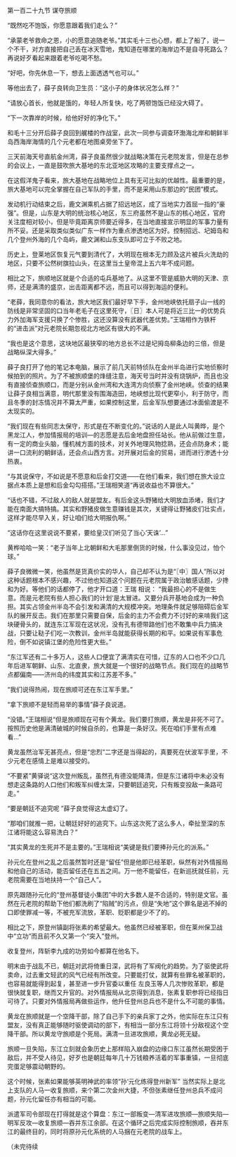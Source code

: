 

第一百二十九节 谋夺旅顺

“既然吃不饱饭，你愿意跟着我们走么？”

“承蒙老爷救命之恩，小的愿意追随老爷。”其实毛十三也心想，都上了船了，说一个不干，对方直接把自己丢在冰天雪地，鬼知道在哪里的海岸边不是自寻死路么？再说好歹看起来跟着老爷吃喝不愁。

“好吧，你先休息一下，想去上面透透气也可以。”

等他出去了，薛子良转向卫生员：“这小子的身体状况怎么样？”

“请放心首长，他就是饿的，年轻人所复快，吃了两顿饱饭已经没大碍了。

“下一次靠岸的时候，给他好好的净化下。”

和毛十三分开后薛子良回到艉楼的作战室，此次一同参与调查环渤海北岸和朝鲜半岛西海岸海情的几个元老都在地图桌旁坐下了。

三天前海天号直航金州湾，薛子良虽然很少就战略决策在元老院发言，但是在总参的会议上，一直是鼓吹旅大基地的东北亚地区攻略的主要支撑点之一。

在这假洋鬼子看来，旅大基地在战略地位上具有无可比拟的优越性。最重要的是，旅大基地可以完全掌握在自己军队的手里，而不是采用山东那边的“民团”模式。

发动机行动结束之后，鹿文渊乘机占据了招远地区，成了当地实力首屈一指的“豪强”。但是，山东是大明的统治核心地区，东三府虽然不是山东的核心地区，官府关注度相对较小，但是毕竟距离京师要近得多，在当地直接宣示明显的军事力量有所不妥。还是采取类似类似广东一样作为重点渗透地区为好。控制招远、圮姆岛和几个登州外海的几个岛屿，鹿文渊和山东支队即可立于不败之地。

历史上，登莱地区恢复元气要到清代了，大明现在根本无力顾及这片被兵火洗劫的地区，只要不公然树旗拉山头，在这里当土皇帝混上五六年不成问题。

相比之下，旅顺地区就是个合适的屯兵基地了。从这里不管是威胁大明的天津、京师，还是满清的盛京，出击距离都不远，而且可以得到海运的便利。

“老薛，我同意你的看法，旅大地区我们最好早下手，金州地峡依托扇子山一线的防线是非常坚固的口当年老毛子在这里死守，〖日〗本人可是将近三比一的优势兵力外加海军支援只换了个惨胜，这还没算没有武器代差优势。”王瑞相作为铁杆的“进击派”对元老院长期忽视北方地区有很大的不满。

“我也是这个意思，这块地区最狭窄的地方总长不过是圮拇岛柳条边的三倍，但是战略纵深大得多。”

薛子良打开了他的笔记本电脑，展示了前几天前特侦队在金州半岛进行实地侦察时候拍到的照片。为了不被旅顺堡的烽缝注意，海天号当时并没有烧锅炉，而且也没有直接侦查旅顺口，而是分别从金州湾和大连湾方向侦察了金州地峡。侦查的结果让薛子良相当满意，明代那里没有围海造田，地峡想比现代更窄小，利于防守，而且冬季的封冻情况并不算太严重，如果控制这里，后金军队想要通过冰面偷渡是不太现实的。

“我们现在有些同志太保守，形式是在不断变化的。”说话的人是此人叫黄晔，是个黑龙江人，参加情报局的培训—的志愿是去后金地盘担任站长。他从前做过生意，有一定的商业头脑，懂机械方面的技术，对关外地理风物捻熟，还会点防身术；能讲一口流利的朝鲜话，还会点山西方言。对开展对后金的贸易，进而进行渗透十分热衷。

“与其说保守，不如说是不愿意和后金打交道——在他们看来，我们想在旅大设立据点本质上是想和后金勾勾搭搭。”王瑞相笑道“再说收益也不算很大。”

“话也不错，不过敌人的敌人就是盟友。有后金这头野猪给大明放血添堵，我们才能在南面大搞特搞。其实和野猪皮做生意赚钱是其次，关键得让野猪皮们壮实点，这样才能尽早入关，好让咱们给大明报仇啊。”

“这话你在这里说说不要紧，要给皇汉们听见了当心‘天诛’…”

黄桦哈哈一笑：“老子当年上北朝鲜和大毛那里倒货的时候，什么事没见过，怕个球。”

薛子良微微一笑，他虽然是货真价实的华人，自己却不认为是“〖中〗国人”所以对这种话题根本不感兴趣，不过他也知道这个问题在元老院属于政治敏感话题，少搀和为好。等他们的话都停了，他才开口道：王瑞 相说： “我最担心的不是做生意。而是元老院有些人担心我们的计划‘是太冒进。又要分兵开基地会成为一种负担。其实占领金州半岛不会引发和满清的大规模冲突。地理条件就足够阻碍后金军队的展开反击。我们在那里只需要自保，后金的主力不会费力不讨好的来啃我们这块硬骨头的，就连东江军现在这状况，没有孔有德带路他们也不敢集中兵力搞决战，只要让鞑子们吃一次教训，金州半岛就能获得长期的和平。如果说有军事危险，倒不如说镇江堡的危险性更大些。”

“东江军还有二十多万人，这些人口便宜了满清实在可惜，辽东的人口也不少口几年后进军朝鲜、山东、北直隶，旅大就是一个很好的战略节点。我们现在的战略节点都偏南——济州岛的纬度其实和江苏差不多。”

“我们说得热闹，现在旅顺可还在东江军手里。”

“拿下旅顺不是轻而易举的事情”薛子良说道。

“没错。”王瑞相说“但是旅顺现在可有个黄龙。我们要打旅顺，黄龙是非死不可了。按照历史他是满清破城的时候自杀的，也算是一条好汉。死在咱们手里有点难看…”

黄龙虽然治军无甚亮点，但是“忠烈”二字还是当得起的，真要死在伏波军手里，不少元老在感情上是难以接受的。

“不要紧”黄驿说“这次登州叛乱，虽然孔有德没能降清，但是东江诸将中未必没有想走这条路的人口他们和叛军纠缠太深，只要朝廷追究，只有叛变投敌一条路可走。”

“要是朝廷不追究呢 ”薛子良觉得这太虚幻了。

“那咱们就推一把，让朝廷好好的追究下。山东这次死了这么多人，牵扯至深的东江诸将能这么容易洗白？”

“其实黄龙的生死并不是主要的。”王瑞相说“美键是我们要捧孙元化的派系。”

孙元化在登州之乱之后虽然暂时还是“留任”但是他即已经革职，纵然有对外情报局和他自己的活动，能否留任还在五五之间。万一他不能留任，在新巡抚就任前，元老院需要在当地扶持一个“自己人”。

原先跟随孙元化的“登州基督徒小集团”中的大多数人是不合适的，特别是文官。虽然在元老院的帮助下他们都洗刷了“陷贼”的污点，但是“失地”这个罪名是逃不掉的口即使罪减一等，不被充军流放，革职、贬职都是少不了的。

相比之下，原登州镇副将张素的希望最大。他虽然已经被革职，但在莱州保卫战中“立功”而且前不久又第一个“突入”登州。

收复登州，阵斩李九成的功劳如今都算在他名下。

明末由于战乱不已，朝廷对武将倚重日深，武将有了军阀化的趋势。为了驱使武将卖命，过去重文轻武的风气已经有所改变。只要能打仗，就算有些罪名被革职的，也容易就能得到起复，甚至进一步升官委以重任 左良玉等人几次惨败革职，都是很快就复职，继而又升官的。对外情报局从北京得到消息，张素复职参将已经指日可待了。只要对外情报局再做些运作，他升任登州总兵也不是什么不可能的事情。

黄龙在旅顺就是一个空降干部，除了自己手下的亲兵家丁之外，他实际在东江只有盟友，没有真正能够随时驱使调动的部下，有相当一部分东江将领十分敌视这个空降干部。所以黄龙守旅顺是个死局。满清一旦进攻旅顺，黄龙必死无疑。

旅顺一旦失陷，东江立刻就会象历史上那样陷入崩盘的边缘口东江虽然长期受困于敌后，并不受人待见，好歹也是朝廷每年几十万钱粮养活着的军事重镇，一旦彻底完蛋足够震动朝野的。

这个时候，张素如果能够英明神武的率领“孙‘元化练得登州新军” 当然实际上是北上支队的人马一收复旅顺，来个第二次金州大捷，不但张素继任登州总兵不成问题，孙元化留任亦有相当的可能。

派遣军司令部现在打得就是这个算盘：东江一部叛变—清军进攻旅顺—旅顺失陷—明军反攻—收复旅顺—吞并东江余部。在这个循环之后完成实际控制旅顺，吞并东江的最终目的，同时将原孙元化系统的人马捆在元老院的战车上。

（未完待续

